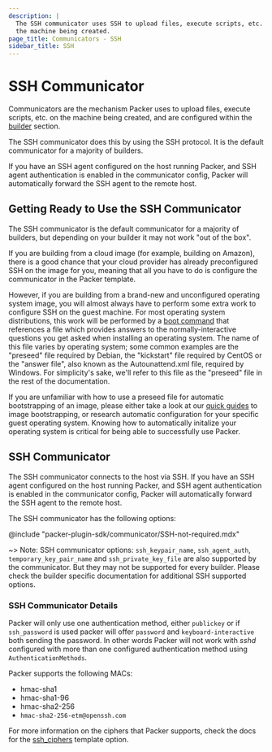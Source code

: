 ```yaml
---
description: |
  The SSH communicator uses SSH to upload files, execute scripts, etc. on
  the machine being created.
page_title: Communicators - SSH
sidebar_title: SSH
---
```


# SSH Communicator

Communicators are the mechanism Packer uses to upload files, execute scripts,
etc. on the machine being created, and are configured within the
[builder](/docs/legacy_json_templates/builders) section.

The SSH communicator does this by using the SSH protocol. It is the default
communicator for a majority of builders.

If you have an SSH agent configured on the host running Packer, and SSH agent
authentication is enabled in the communicator config, Packer will automatically
forward the SSH agent to the remote host.

## Getting Ready to Use the SSH Communicator

The SSH communicator is the default communicator for a majority of builders, but
depending on your builder it may not work "out of the box".

If you are building from a cloud image (for example, building on Amazon), there
is a good chance that your cloud provider has already preconfigured SSH on the
image for you, meaning that all you have to do is configure the communicator in
the Packer template.

However, if you are building from a brand-new and unconfigured operating system
image, you will almost always have to perform some extra work to configure SSH
on the guest machine. For most operating system distributions, this work will
be performed by a [boot command](/docs/builders/vmware-iso#boot-configuration)
that references a file which provides answers to the normally-interactive
questions you get asked when installing an operating system. The name of this
file varies by operating system; some common examples are the "preseed" file
required by Debian, the "kickstart" file required by CentOS or the
"answer file", also known as the Autounattend.xml file, required by Windows.
For simplicity's sake, we'll refer to this file as the "preseed" file in the
rest of the documentation.

If you are unfamiliar with how to use a preseed file for automatic
bootstrapping of an image, please either take a look at our
[quick guides](/guides/automatic-operating-system-installs) to
image bootstrapping, or research automatic configuration for your specific
guest operating system. Knowing how to automatically initalize your operating
system is critical for being able to successfully use Packer.

## SSH Communicator

The SSH communicator connects to the host via SSH. If you have an SSH agent
configured on the host running Packer, and SSH agent authentication is enabled
in the communicator config, Packer will automatically forward the SSH agent to
the remote host.

The SSH communicator has the following options:

@include "packer-plugin-sdk/communicator/SSH-not-required.mdx"

~> Note: SSH communicator options: `ssh_keypair_name`, `ssh_agent_auth`,
`temporary_key_pair_name` and `ssh_private_key_file` are also supported by
the communicator. But they may not be supported for every builder. Please check
the builder specific documentation for additional SSH supported options.

### SSH Communicator Details

Packer will only use one authentication method, either `publickey` or if
`ssh_password` is used packer will offer `password` and `keyboard-interactive`
both sending the password. In other words Packer will not work with _sshd_
configured with more than one configured authentication method using
`AuthenticationMethods`.

Packer supports the following MACs:

- hmac-sha1
- hmac-sha1-96
- hmac-sha2-256
- `hmac-sha2-256-etm@openssh.com`

For more information on the ciphers that Packer supports, check the docs for
the [ssh_ciphers](/docs/communicators/ssh#ssh_ciphers) template option.
